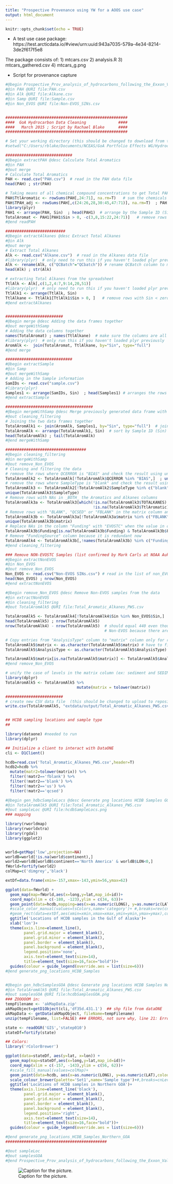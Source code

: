 ```yaml
---
title: "Prospective Provenance using YW for a AOOS use case"
output: html_document
---
```


```r
knitr::opts_chunk$set(echo = TRUE)
```
* A test use case package: https://test.arcticdata.io/#view/urn:uuid:943a7035-579a-4e34-8214-3de2f617f5e8

The package consists of:
1) mtcars.csv
2) analysis.R
3) mtcars_gathered.csv
4) mtcars_g.png


* Script for provenance capture
```r
#@begin Prospective_Prov_analysis_of_hydrocarbons_following_the_Exxon_Valdez_oil_spill_GOA
#@in PAH @URI file:PAH.csv
#@in Alk @URI file:Alkane.csv
#@in Samp @URI file:Sample.csv
#@in Non_EVOS @URI file:Non-EVOS_SINs.csv


#####################################################
####  GoA Hydrocarbon Data Cleaning              ####
####   March 2015 ; Script by Rachael Blake      ####
#####################################################

# Set your working directory (this should be changed to download from the repository later)
#setwd("C:/Users/rblake/Documents/NCEAS/GoA Portfolio Effects WG/Hydrocarbon Data")

#############################
#@begin extractPAH @desc Calculate Total Aromatics
#@in PAH
#@out merge
# Calculate Total Aromatics  
PAH <- read.csv("PAH.csv")  # read in the PAH data file
head(PAH) ; str(PAH)

# Taking means of all chemical compound concentrations to get Total PAHs
PAH$TtlAromatic <- rowSums(PAH[,24:71], na.rm=T)   # sum the chemicals across rows
PAH$TPAH_adj <- rowSums(PAH[,c(24:26,28,30:45,47:71)], na.rm=T)  ; PAH[c(25:50),]  # sum different chemicals across rows
library(plyr) 
PAH1 <- arrange(PAH, Sin)  ; head(PAH1)  # arrange by the Sample ID (Sin)
TotalAromat <- PAH1[PAH1$Sin > 0, -c(3,8,15:22,24:71)]   # remove rows with Sin < zero and individual compound columns
#@end readPAH

##########################
#@begin extractAlkanes @desc Extract Total Alkanes
#@in Alk
#@out merge
# Extract Total Alkanes
Alk <- read.csv("Alkane.csv")  # read in the Alkanes data file
#library(plyr)  # only need to run this if you haven't loaded plyr previously
Alk <- rename(Alk, c("QCBatch"="QCbatch")) # rename QCBatch column to match QCbatch column from PAH table
head(Alk) ; str(Alk)

# extracting Total Alkanes from the spreadsheet
TtlAlk <- Alk[,c(1,2,4:7,9:14,20,51)]   
#library(plyr)  # only need to run this if you haven't loaded plyr previously
TtlAlk1 <- arrange(TtlAlk, Sin)
TtlAlkane <- TtlAlk1[TtlAlk1$Sin > 0, ]   # remove rows with Sin < zero 
#@end extractAlkanes


#########################
#@begin merge @desc Adding the data frames together
#@out mergeWithSamp
# Adding the data columns together
names(TotalAromat) ; names(TtlAlkane)  # make sure the columns are all named the same
#library(plyr)  # only run this if you haven't loaded plyr previously
AromAlk <-  join(TotalAromat, TtlAlkane, by="Sin", type="full")
#@end merge

#############################
#@begin extractSample
#@in Samp
#@out mergeWithSamp
# Adding in the Sample information 
SamIDs <- read.csv("sample.csv")
#library(plyr)
Samples1 <- arrange(SamIDs, Sin)  ; head(Samples1) # arranges the rows by Sample ID 
#@end extractSample

######################################
#@begin mergeWithSamp @desc Merge previously generated data frame with extracted sample
#@out cleaning_filtering
# Joining the two data frames together
TotalAromAlk1 <- join(AromAlk, Samples1, by="Sin", type="full")  # join data frames
TotalAromAlk <- arrange(TotalAromAlk1, Sin)  # sort by Sample ID (Sin)
head(TotalAromAlk) ; tail(TotalAromAlk)
#@end mergeWithSamp

###################################
#@begin cleaning_filtering
#@in mergeWithSamp
#@out remove_Non_EVOS
# Cleaning and filtering the data
# remove the rows where QCERROR is "BIAS" and check the result using unique()
TotalAromAlk2 <- TotalAromAlk[!TotalAromAlk$QCERROR %in% "BIAS",]  ; unique(TotalAromAlk2$QCERROR)
# remove the rows where SampleType is "blank" and check the result using unique()
TotalAromAlk3 <- TotalAromAlk2[!TotalAromAlk2$SampleType %in% c("blank","BLANK","SPIKE"),] 
unique(TotalAromAlk3$SampleType)
# Remove rows with NAs in _BOTH_ the Aromatics and Alkanes columns
TotalAromAlk3a <- TotalAromAlk3[which(!is.na(TotalAromAlk3$TOTALKANES) | 
                                      !is.na(TotalAromAlk3$TtlAromatic)),]
# Remove rows with "BLANK", "QCSED" or "FBLANK" in the matrix column and check the result using unique()
TotalAromAlk3b <- TotalAromAlk3a[!TotalAromAlk3a$matrix %in% c("FBLANK","BLANK","QCSED"),]
unique(TotalAromAlk3b$matrix)
# Replace NAs in the column "Funding" with "EVOSTC" when the value in column "FundingSource" is "EVOSTC"
TotalAromAlk3b$Funding[is.na(TotalAromAlk3b$Funding) & TotalAromAlk3b$FundingSource=="EVOSTC"] <- "EVOSTC"
# Remove "FundingSource" column because it is redundant now
TotalAromAlk4 <- TotalAromAlk3b[,!names(TotalAromAlk3b) %in% c("FundingSource")]
#@end cleaning_filtering

### Remove NON-EVOSTC Samples (list confirmed by Mark Carls at NOAA Auk Bay Lab)
#@begin extractNonEVOS
#@in Non_EVOS
#@out remove_Non_EVOS
Non_EVOS <- read.csv("Non-EVOS SINs.csv") # read in the list of non_EVOS Sample ID numbers
head(Non_EVOS) ; nrow(Non_EVOS)
#@end extractNonEVOS

#@begin remove_Non_EVOS @desc Remove Non-EVOS samples from the data
#@in extractNonEVOS
#@in cleaning_filtering
#@out TotalAromAlk5 @URI file:Total_Aromatic_Alkanes_PWS.csv

TotalAromAlk5 <- TotalAromAlk4[!TotalAromAlk4$Sin %in% Non_EVOS$Sin,]
head(TotalAromAlk5) ; nrow(TotalAromAlk5)
nrow(TotalAromAlk4) - nrow(TotalAromAlk5)  # should equal 440 even though there are 390 rows in
                                           # Non-EVOS because there are duplicates!!!

# Copy entries from "AnalysisType" column to "matrix" column only for rows with NA in matrix column
TotalAromAlk5$matrix <- as.character(TotalAromAlk5$matrix) # have to first make these columns character strings
TotalAromAlk5$AnalysisType <- as.character(TotalAromAlk5$AnalysisType)

TotalAromAlk5$matrix[is.na(TotalAromAlk5$matrix)] <- TotalAromAlk5$AnalysisType[is.na(TotalAromAlk5$matrix)] 
#@end remove_Non_EVOS

# unify the case of levels in the matrix column (ex: sediment and SEDIMENT)
library(dplyr)
TotalAromAlk5 <- TotalAromAlk5 %>%
                               mutate(matrix = tolower(matrix)) 

#########################
# create new CSV data file  (this should be changed to upload to repository later)
write.csv(TotalAromAlk5, "extdata/output/Total_Aromatic_Alkanes_PWS.csv", row.names=F)


## HCDB sampling locations and sample type
## 

library(dataone) #needed to run
library(dplyr)

## Initialize a client to interact with DataONE
cli <- D1Client()

hcdb=read.csv('Total_Aromatic_Alkanes_PWS.csv',header=T)
hcdb2=hcdb %>%
  mutate(matr2=tolower(matrix)) %>%
  filter(!matr2=='fblank') %>%
  filter(!matr2=='blank') %>%
  filter(!matr2=='us') %>%
  filter(!matr2=='qcsed')

#@begin gen_hdbcSampleLocs @desc Generate png locations HCDB Samples GOA
#@in TotalAromAlk5 @URI file:Total_Aromatic_Alkanes_PWS.csv
#@out sampleLoc @URI file:hcdbSampleLocs.png
### mapping

library(rworldmap)
library(rworldxtra)
library(rgdal)
library(ggplot2)


world=getMap('low',projection=NA)
worldB=world[!is.na(world$continent),]
world2=worldB[worldB$continent=='North America' & worldB$LON<0,]
fWorld=fortify(world2)
colMap=c('dimgrey','black')

extDf=data.frame(xmin=-157,xmax=-143,ymin=56,ymax=62)

ggplot(data=fWorld) +
  geom_map(map=fWorld,aes(x=long,y=lat,map_id=id))+
  coord_map(xlim = c(-180, -123),ylim = c(34, 63))+ 
  geom_point(data=hcdb,mapping=aes(x=as.numeric(LONG), y=as.numeric(LAT),colour=matr2),size=1,alpha=0.7, shape=20) +
  #scale_color_manual(values=tsColors,name='category')+ #,breaks=rev(cnLevels),labels=rev(cnLevels)
  #geom_rect(data=extDf,aes(xmin=xmin,xmax=xmax,ymin=ymin,ymax=ymax),color='gray53',fill=NULL,lwd=0.5,alpha=0.75)+
  ggtitle('Locations of HCDB samples in the Gulf of Alaska')+
  xlab('lon')+
  theme(axis.line=element_line(),
        panel.grid.major = element_blank(),
        panel.grid.minor = element_blank(),
        panel.border = element_blank(),
        panel.background = element_blank(),
        legend.position='none',
        axis.text=element_text(size=14),
        title=element_text(size=16,face="bold"))+
  guides(colour = guide_legend(override.aes = list(size=6)))
#@end generate_png_locations_HCDB_Samples


#@begin gen_hdbcSamplesGOA @desc Generate png locations HCDB Samples Northern GOA
#@in TotalAromAlk5 @URI file:Total_Aromatic_Alkanes_PWS.csv
#@out samplesGOA @URI file:hcdbSamplesGOA.png
### ZOOOOOM in:
tempFilename <- 'akMapData.zip'
akMapObject=getD1Object(cli,'df35d.431.1')  ## shp file from dataONE
akMapData <- getData(akMapObject, fileName=tempFilename)
unzip(tempFilename, list=FALSE) ### ERRORS, not sure why, line 21: Error in name == "GADM" : comparison (1) is possible only for atomic and list types

state <- readOGR('GIS','statep010')
stateDf=fortify(state)

## Colors:
library('rColorBrewer')

ggplot(data=stateDf, aes(y=lat, x=lon)) +
  geom_map(map=stateDf,aes(x=long,y=lat,map_id=id))+
  coord_map(xlim = c(-157, -143),ylim = c(56, 62))+ 
  #scale_fill_manual(values=colMap)+
  geom_point(data=hcdb, aes(x=as.numeric(LONG), y=as.numeric(LAT),colour=matrix), size=2, shape=20,alpha=0.75) + 
  scale_colour_brewer(palette='Set1',name='Sample type')+#,breaks=cnLevels,labels=cnLevels
  ggtitle('Locations of HCDB samples in Northern GOA')+
  theme(axis.line=element_line('black'),
        panel.grid.major = element_blank(),
        panel.grid.minor = element_blank(),
        panel.border = element_blank(),
        panel.background = element_blank(),
        legend.position='right',
        axis.text=element_text(size=14),
        title=element_text(size=16,face="bold"))+
  guides(colour = guide_legend(override.aes = list(size=6)))

#@end generate_png_locations_HCDB_Samples_Northern_GOA
############################################

#@out sampleLoc
#@out samplesGOA
#@end Prospective_Prov_analysis_of_hydrocarbons_following_the_Exxon_Valdez_oil_spill_GOA
```

![Caption for the picture.](pros_prov_YW_AOOS.png)

